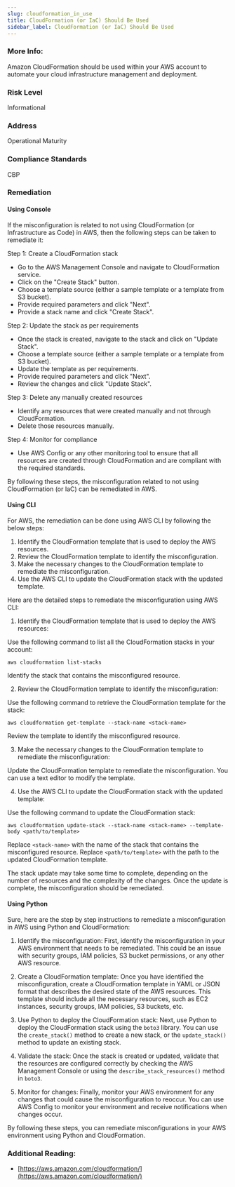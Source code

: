 ```yaml
---
slug: cloudformation_in_use
title: CloudFormation (or IaC) Should Be Used
sidebar_label: CloudFormation (or IaC) Should Be Used
---
```


### More Info:

Amazon CloudFormation should be used within your AWS account to automate your cloud infrastructure management and deployment.

### Risk Level

Informational

### Address

Operational Maturity

### Compliance Standards

CBP


### Remediation

#### Using Console

If the misconfiguration is related to not using CloudFormation (or Infrastructure as Code) in AWS, then the following steps can be taken to remediate it:

Step 1: Create a CloudFormation stack
- Go to the AWS Management Console and navigate to CloudFormation service.
- Click on the "Create Stack" button.
- Choose a template source (either a sample template or a template from S3 bucket).
- Provide required parameters and click "Next".
- Provide a stack name and click "Create Stack".

Step 2: Update the stack as per requirements
- Once the stack is created, navigate to the stack and click on "Update Stack".
- Choose a template source (either a sample template or a template from S3 bucket).
- Update the template as per requirements.
- Provide required parameters and click "Next".
- Review the changes and click "Update Stack".

Step 3: Delete any manually created resources
- Identify any resources that were created manually and not through CloudFormation.
- Delete those resources manually.

Step 4: Monitor for compliance
- Use AWS Config or any other monitoring tool to ensure that all resources are created through CloudFormation and are compliant with the required standards.

By following these steps, the misconfiguration related to not using CloudFormation (or IaC) can be remediated in AWS.

#### Using CLI

For AWS, the remediation can be done using AWS CLI by following the below steps:

1. Identify the CloudFormation template that is used to deploy the AWS resources.
2. Review the CloudFormation template to identify the misconfiguration.
3. Make the necessary changes to the CloudFormation template to remediate the misconfiguration.
4. Use the AWS CLI to update the CloudFormation stack with the updated template.

Here are the detailed steps to remediate the misconfiguration using AWS CLI:

1. Identify the CloudFormation template that is used to deploy the AWS resources:

Use the following command to list all the CloudFormation stacks in your account:

```
aws cloudformation list-stacks
```

Identify the stack that contains the misconfigured resource.

2. Review the CloudFormation template to identify the misconfiguration:

Use the following command to retrieve the CloudFormation template for the stack:

```
aws cloudformation get-template --stack-name <stack-name>
```

Review the template to identify the misconfigured resource.

3. Make the necessary changes to the CloudFormation template to remediate the misconfiguration:

Update the CloudFormation template to remediate the misconfiguration. You can use a text editor to modify the template.

4. Use the AWS CLI to update the CloudFormation stack with the updated template:

Use the following command to update the CloudFormation stack:

```
aws cloudformation update-stack --stack-name <stack-name> --template-body <path/to/template>
```

Replace `<stack-name>` with the name of the stack that contains the misconfigured resource. Replace `<path/to/template>` with the path to the updated CloudFormation template.

The stack update may take some time to complete, depending on the number of resources and the complexity of the changes. Once the update is complete, the misconfiguration should be remediated.

#### Using Python

Sure, here are the step by step instructions to remediate a misconfiguration in AWS using Python and CloudFormation:

1. Identify the misconfiguration: First, identify the misconfiguration in your AWS environment that needs to be remediated. This could be an issue with security groups, IAM policies, S3 bucket permissions, or any other AWS resource.

2. Create a CloudFormation template: Once you have identified the misconfiguration, create a CloudFormation template in YAML or JSON format that describes the desired state of the AWS resources. This template should include all the necessary resources, such as EC2 instances, security groups, IAM policies, S3 buckets, etc.

3. Use Python to deploy the CloudFormation stack: Next, use Python to deploy the CloudFormation stack using the `boto3` library. You can use the `create_stack()` method to create a new stack, or the `update_stack()` method to update an existing stack.

4. Validate the stack: Once the stack is created or updated, validate that the resources are configured correctly by checking the AWS Management Console or using the `describe_stack_resources()` method in `boto3`.

5. Monitor for changes: Finally, monitor your AWS environment for any changes that could cause the misconfiguration to reoccur. You can use AWS Config to monitor your environment and receive notifications when changes occur.

By following these steps, you can remediate misconfigurations in your AWS environment using Python and CloudFormation.


### Additional Reading:

- [https://aws.amazon.com/cloudformation/](https://aws.amazon.com/cloudformation/) 

